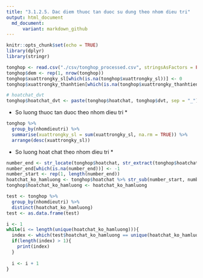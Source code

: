 ```yaml
---
title: "3.1.2.5. Dac diem thuoc tan duoc su dung theo nhom dieu tri"
output: html_document
  md_document:
      variant: markdown_github
---
```


```r
knitr::opts_chunk$set(echo = TRUE)
library(dplyr)
library(stringr)
```

```r
tonghop <- read.csv("./csv/tonghop_processed.csv", stringsAsFactors = FALSE)
tonghop$dem <- rep(1, nrow(tonghop))
tonghop$xuattrongky_sl[which(is.na(tonghop$xuattrongky_sl))] <- 0
tonghop$xuattrongky_thanhtien[which(is.na(tonghop$xuattrongky_thanhtien))] <- 0

# hoatchat_dvt
tonghop$hoatchat_dvt <- paste(tonghop$hoatchat, tonghop$dvt, sep = "_")

```

* So luong thuoc tan duoc theo nhom dieu tri *

```r
tonghop %>%
  group_by(nhomdieutri) %>%
  summarise(xuattrongky_sl = sum(xuattrongky_sl, na.rm = TRUE)) %>%
  arrange(desc(xuattrongky_sl))
```

* So luong hoat chat theo nhom dieu tri *
```r
number_end <- str_locate(tonghop$hoatchat, str_extract(tonghop$hoatchat, "_\\d"))[,1]
number_end[which(is.na(number_end))] <- -1
number_start <- rep(1, length(number_end))
hoatchat_ko_hamluong <- tonghop$hoatchat %>% str_sub(number_start, number_end-1)
tonghop$hoatchat_ko_hamluong <- hoatchat_ko_hamluong

test <- tonghop %>%
  group_by(nhomdieutri) %>%
  distinct(hoatchat_ko_hamluong)
test <- as.data.frame(test)

i <- 1
while(i <= length(unique(hoatchat_ko_hamluong))){
  index <- which(test$hoatchat_ko_hamluong == unique(hoatchat_ko_hamluong)[i])
  if(length(index) > 1){
    print(index)
  }
  
  i <- i + 1
}
```


